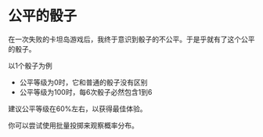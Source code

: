 # 公平的骰子

在一次失败的卡坦岛游戏后，我终于意识到骰子的不公平。于是乎就有了这个公平的骰子。

以1个骰子为例

- 公平等级为0时，它和普通的骰子没有区别
- 公平等级为100时，每6次骰子必然包含1到6

建议公平等级在60%左右，以获得最佳体验。

你可以尝试使用批量投掷来观察概率分布。